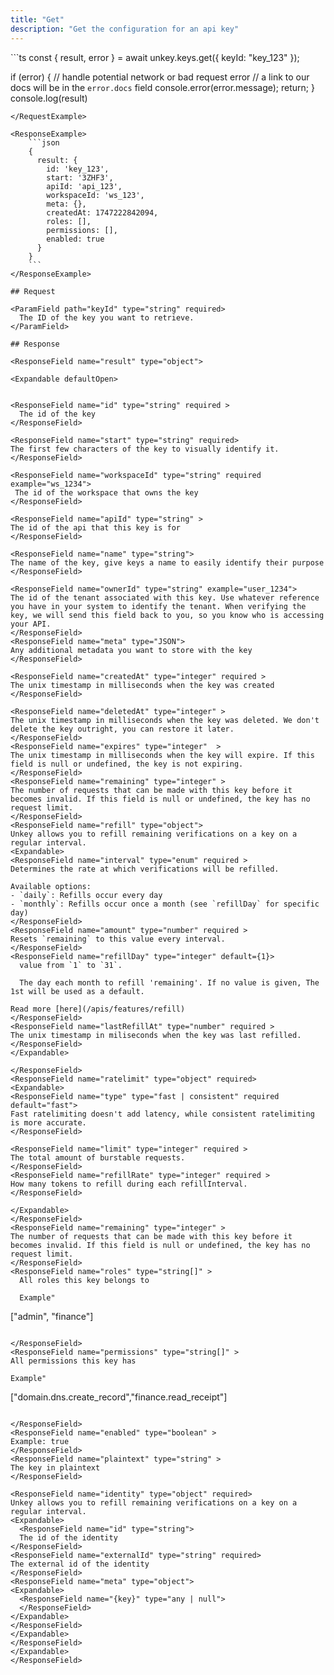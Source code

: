 ```yaml
---
title: "Get"
description: "Get the configuration for an api key"
---
```


<RequestExample>
```ts
const { result, error } = await unkey.keys.get({ keyId: "key_123" });

if (error) {
  // handle potential network or bad request error
  // a link to our docs will be in the `error.docs` field
  console.error(error.message);
  return;
}
console.log(result)
```
</RequestExample>

<ResponseExample>
    ```json
    {
      result: {
        id: 'key_123',
        start: '3ZHF3',
        apiId: 'api_123',
        workspaceId: 'ws_123',
        meta: {},
        createdAt: 1747222842094,
        roles: [],
        permissions: [],
        enabled: true
      }
    }
    ```
</ResponseExample>

## Request

<ParamField path="keyId" type="string" required>
  The ID of the key you want to retrieve.
</ParamField>

## Response

<ResponseField name="result" type="object">

<Expandable defaultOpen>


<ResponseField name="id" type="string" required >
  The id of the key
</ResponseField>

<ResponseField name="start" type="string" required>
The first few characters of the key to visually identify it.
</ResponseField>

<ResponseField name="workspaceId" type="string" required example="ws_1234">
 The id of the workspace that owns the key
</ResponseField>

<ResponseField name="apiId" type="string" >
The id of the api that this key is for
</ResponseField>

<ResponseField name="name" type="string">
The name of the key, give keys a name to easily identify their purpose
</ResponseField>

<ResponseField name="ownerId" type="string" example="user_1234">
The id of the tenant associated with this key. Use whatever reference you have in your system to identify the tenant. When verifying the key, we will send this field back to you, so you know who is accessing your API.
</ResponseField>
<ResponseField name="meta" type="JSON">
Any additional metadata you want to store with the key
</ResponseField>

<ResponseField name="createdAt" type="integer" required >
The unix timestamp in milliseconds when the key was created
</ResponseField>

<ResponseField name="deletedAt" type="integer" >
The unix timestamp in milliseconds when the key was deleted. We don't delete the key outright, you can restore it later.
</ResponseField>
<ResponseField name="expires" type="integer"  >
The unix timestamp in milliseconds when the key will expire. If this field is null or undefined, the key is not expiring.
</ResponseField>
<ResponseField name="remaining" type="integer" >
The number of requests that can be made with this key before it becomes invalid. If this field is null or undefined, the key has no request limit.
</ResponseField>
<ResponseField name="refill" type="object">
Unkey allows you to refill remaining verifications on a key on a regular interval.
<Expandable>
<ResponseField name="interval" type="enum" required >
Determines the rate at which verifications will be refilled.

Available options:
- `daily`: Refills occur every day
- `monthly`: Refills occur once a month (see `refillDay` for specific day)
</ResponseField>
<ResponseField name="amount" type="number" required >
Resets `remaining` to this value every interval.
</ResponseField>
<ResponseField name="refillDay" type="integer" default={1}>
  value from `1` to `31`.

  The day each month to refill 'remaining'. If no value is given, The 1st will be used as a default.

Read more [here](/apis/features/refill)
</ResponseField>
<ResponseField name="lastRefillAt" type="number" required >
The unix timestamp in miliseconds when the key was last refilled.
</ResponseField>
</Expandable>

</ResponseField>
<ResponseField name="ratelimit" type="object" required>
<Expandable>
<ResponseField name="type" type="fast | consistent" required  default="fast">
Fast ratelimiting doesn't add latency, while consistent ratelimiting is more accurate.
</ResponseField>

<ResponseField name="limit" type="integer" required >
The total amount of burstable requests.
</ResponseField>
<ResponseField name="refillRate" type="integer" required >
How many tokens to refill during each refillInterval.
</ResponseField>

</Expandable>
</ResponseField>
<ResponseField name="remaining" type="integer" >
The number of requests that can be made with this key before it becomes invalid. If this field is null or undefined, the key has no request limit.
</ResponseField>
<ResponseField name="roles" type="string[]" >
  All roles this key belongs to

  Example"
  ```
  ["admin", "finance"]
  ```

</ResponseField>
<ResponseField name="permissions" type="string[]" >
  All permissions this key has

  Example"
  ```
  ["domain.dns.create_record","finance.read_receipt"]
  ```

</ResponseField>
<ResponseField name="enabled" type="boolean" >
Example: true
</ResponseField>
<ResponseField name="plaintext" type="string" >
The key in plaintext
</ResponseField>

<ResponseField name="identity" type="object" required>
Unkey allows you to refill remaining verifications on a key on a regular interval.
<Expandable>
    <ResponseField name="id" type="string">
    The id of the identity
</ResponseField>
<ResponseField name="externalId" type="string" required>
The external id of the identity
</ResponseField>
<ResponseField name="meta" type="object">
<Expandable>
    <ResponseField name="{key}" type="any | null">
    </ResponseField>
</Expandable>
</ResponseField>
</Expandable>
</ResponseField>
</Expandable>
</ResponseField>
